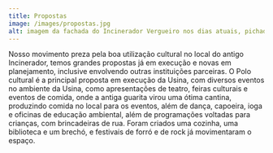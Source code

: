 ---
title: Propostas
image: /images/propostas.jpg
alt: imagem da fachada do Incinerador Vergueiro nos dias atuais, pichada, com vidros quebrados e com o céu azul com algumas nuvens
---
Nosso movimento preza pela boa utilização cultural no local do antigo Incinerador, temos grandes propostas já em execução e novas em planejamento, inclusive envolvendo outras instituições parceiras.  O Polo cultural é a principal proposta em execução da Usina, com diversos eventos no ambiente da Usina, como apresentações de teatro, feiras culturais e eventos de comida, onde a antiga guarita virou uma ótima cantina, produzindo comida no local para os eventos, além de dança, capoeira, ioga e oficinas de educação ambiental, além de programações voltadas para crianças, com brincadeiras de rua. Foram criados uma cozinha, uma biblioteca e um brechó, e festivais de forró e de rock já movimentaram o espaço.
